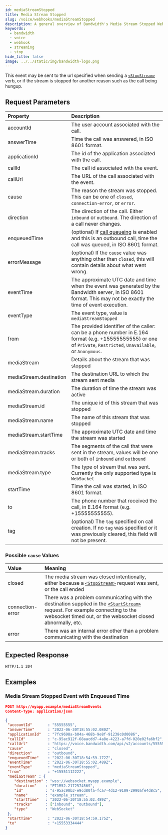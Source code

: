 ```yaml
---
id: mediaStreamStopped
title: Media Stream Stopped
slug: /voice/webhooks/mediaStreamStopped
description: A general overview of Bandwidth's Media Stream Stopped Webhook
keywords:
  - bandwidth
  - voice
  - webhook
  - streaming
  - stop
hide_title: false
image: ../../static/img/bandwidth-logo.png
---
```


This event may be sent to the url specified when sending a [`<StopStream>`][1] verb, or if the stream is stopped for another reason such as the call being hungup.

## Request Parameters

| Property                | Description  |
|:------------------------|:-------------|
| accountId               | The user account associated with the call. |
| answerTime              | Time the call was answered, in ISO 8601 format. |
| applicationId           | The id of the application associated with the call. |
| callId                  | The call id associated with the event. |
| callUrl                 | The URL of the call associated with the event. |
| cause                   | The reason the stream was stopped. This can be one of `closed`, `connection-error`,  or `error`. |
| direction               | The direction of the call. Either `inbound` or `outbound`. The direction of a call never changes. |
| enqueuedTime            | (optional) If [call queueing](/apis/voice#operation/createCall/) is enabled and this is an outbound call, time the call was queued, in ISO 8601 format. |
| errorMessage            | (optional) If the `cause` value was anything other than `closed`, this will contain details about what went wrong. |
| eventTime               | The approximate UTC date and time when the event was generated by the Bandwidth server, in ISO 8601 format. This may not be exactly the time of event execution. |
| eventType               | The event type, value is `mediaStreamStopped` |
| from                    | The provided identifier of the caller: can be a phone number in E.164 format (e.g. +15555555555) or one of `Private`, `Restricted`, `Unavailable`, or `Anonymous`. |
| mediaStream             | Details about the stream that was stopped |
| mediaStream.destination | The destination URL to which the stream sent media |
| mediaStream.duration    | The duration of time the stream was active |
| mediaStream.id          | The unique id of this stream that was stopped |
| mediaStream.name        | The name of this stream that was stopped |
| mediaStream.startTime   | The approximate UTC date and time the stream was started |
| mediaStream.tracks      | The segments of the call that were sent in the stream, values will be one or both of `inbound` and `outbound` |
| mediaStream.type        | The type of stream that was sent. Currently the only supported type is `WebSocket` |
| startTime               | Time the call was started, in ISO 8601 format. |
| to                      | The phone number that received the call, in E.164 format (e.g. +15555555555). |
| tag                     | (optional) The `tag` specified on call creation. If no `tag` was specified or it was previously cleared, this field will not be present. |

### Possible `cause` Values

| Value            | Meaning |
|:-----------------|:-------------------------------------------------------------------------------------------------------------------------------------------------------------------------------------------------|
| closed           | The media stream was closed intentionally, either because a [`<StopStream>`][1] request was sent, or the call ended |
| connection-error | There was a problem communicating with the destination supplied in the [`<StartStream>`][2] request. For example connecting to the websocket timed out, or the websocket closed abnormally, etc. |
| error            | There was an internal error other than a problem communicating with the destination |

## Expected Response

```http
HTTP/1.1 204
```

## Examples

### Media Stream Stopped Event with Enqueued Time

```json
POST http://myapp.example/mediaStreamEvents
Content-Type: application/json

{
 "accountId"       : "55555555",
 "answerTime"      : "2022-06-30T18:55:02.080Z",
 "applicationId"   : "7fc9698a-b04a-468b-9e8f-91238c0d0086",
 "callId"          : "c-95ac912f-68aacdd7-4a8e-4223-a7fd-020e02fa6bf2",
 "callUrl"         : "https://voice.bandwidth.com/api/v2/accounts/55555555/calls/c-95ac912f-68aacdd7-4a8e-4223-a7fd-020e02fa6bf2",
 "cause"           : "closed",
 "direction"       : "outbound",
 "enqueuedTime"    : "2022-06-30T18:54:59.172Z",
 "eventTime"       : "2022-06-30T18:55:02.489Z",
 "eventType"       : "mediaStreamStopped",
 "from"            : "+15551112222",
 "mediaStream" : {
    "destination" : "wss://websocket.myapp.example",
    "duration"    : "PT1M52.217257456S",
    "id"          : "s-95ac90b3-e9cd80fa-fca7-4d12-9109-2990afe4d8c5",
    "name"        : "example_stream",
    "startTime"   : "2022-06-30T18:55:02.489Z",
    "tracks"      : ["inbound", "outbound"],
    "type"        : "WebSocket"
 },
 "startTime"       : "2022-06-30T18:54:59.175Z",
 "to"              : "+15553334444"
}
```

[1]: /docs/voice/bxml/stopStream
[2]: /docs/voice/bxml/startStream
